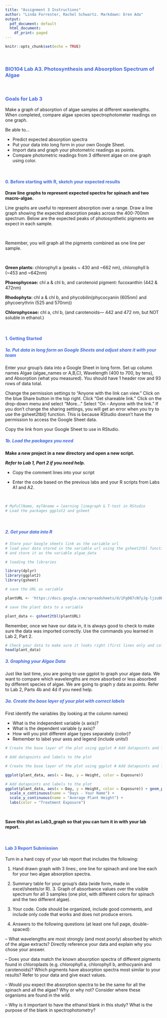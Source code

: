 ```yaml
---
title: "Assignment 3 Instructions"
author: "Linda Forrester, Rachel Schwartz. Markdown: Eren Ada"
output:
  pdf_document: default
  html_document:
    df_print: paged
---
```


```r
knitr::opts_chunk$set(echo = TRUE)
```

<br>
<div align="center">
### <span style="color: royalblue">**BIO104 Lab A3. Photosynthesis and Absorption Spectrum of Algae**</span>
</div>
<br>

### <span style="color: royalblue">Goals for Lab 3</span>

Make a graph of absorption of algae samples at different wavelengths. When completed, compare algae species spectrophotometer readings on one graph.

Be able to...

-   Predict expected absorption spectra
-   Put your data into long form in your own Google Sheet.
-   Import data and graph your photometric readings as points.
-   Compare photometric readings from 3 different algae on one graph using color.

<br>

#### <span style="color: royalblue">0. Before starting with R, sketch your expected results</span>

**Draw line graphs to represent expected spectra for spinach and two macro-algae.**

Line graphs are useful to represent absorption over a range. Draw a line graph showing the expected absorption peaks across the 400-700nm spectrum. Below are the expected peaks of photosynthetic pigments we expect in each sample.

<br>


Remember, you will graph all the pigments combined as one line per sample.


<br>

**Green plants:** chlorophyll a (peaks ~ 430 and ~662 nm), chlorophyll b (~453 and ~642nm)

**Phaeophyceae:** chl a & chl b, and carotenoid pigment: fucoxanthin (442 & 472nm)

**Rhodophyta:** chl a & chl b, and phycobilin(phycocyanin (605nm) and phycoerythrin (525 and 570nm))

**Chlorophyceae:** chl a, chl b, (and carotenoids— 442 and 472 nm, but NOT soluble in ethanol.)

<br>


#### <span style="color: royalblue">1. Getting Started</span>
##### <span style="color: royalblue">1a. Put data in long form on Google Sheets and adjust share it with your team</span>

Enter your group's data into a Google Sheet in long form. Set up column names Algae (algae_names or A,B,C), Wavelength (400 to 700, by tens), and Absorption (what you measured). You should have 1 header row and 93 rows of data total.


Change the permission settings to "Anyone with the link can view." Click on the blue Share button in the top right. Click "Get shareable link." Click on the drop-down menu and select "More..." Select "On - Anyone with the link." If you don't change the sharing settings, you will get an error when you try to use the gsheet2tbl() function. This is because RStudio doesn't have the permission to access the Google Sheet data.


Copy the link from your Google Sheet to use in RStudio.



##### <span style="color: royalblue">1b. Load the packages you need</span>

**Make a new project in a new directory and open a new script.**

***Refer to Lab 1, Part 2 if you need help.***

-   Copy the comment lines into your script

-   Enter the code based on the previous labs and your R scripts from Labs A1 and A2.

<br>

```r
# MyFullName, myTAname = learning linegraph & T-test in RStudio
# Load the packages ggplot2 and gsheet
```
<br>

##### <span style="color: royalblue">2. Get your data into R</span>

```r
# Store your Google sheets link as the variable url
# load your data stored in the variable url using the gsheet2tbl function
# and store it as the variable algae_data
```


```r

# loading the libraries 

library(dplyr)
library(ggplot2)
library(gsheet)

# save the URL as variable 

plantURL <- 'https://docs.google.com/spreadsheets/d/1Fg087cN7yJg-ljzu0E6lIBcGeFmRLASsCvHbDuDfuv0/edit#gid=1807106462'

# save the plant data to a variable 

plant_data <- gsheet2tbl(plantURL)

```


Remember, once we have our data in, it is always good to check to make sure the data was imported correctly. Use the commands you learned in Lab 2, Part 2.


```r
# Check your data to make sure it looks right (first lines only and column names)
head(plant_data)
```


##### <span style="color: royalblue">3. Graphing your Algae Data<span>


Just like last time, you are going to use ggplot to graph your algae data. We want to compare which wavelengths are more absorbed or less absorbed by different species of algae. We are going to graph y data as points.
Refer to Lab 2, Parts 4b and 4d if you need help.



##### <span style="color: royalblue">3a. Create the base layer of your plot with correct labels</span>

First identify the variables (by looking at the column names)

-   What is the independent variable (x axis)?
-   What is the dependent variable (y axis)?
-   How will you plot different algae types separately (color)?
-   Remember to label your axes and legend (include units!)

```r
# Create the base layer of the plot using ggplot # Add datapoints and labels to the plot

# Add datapoints and labels to the plot
```


```r
# Create the base layer of the plot using ggplot # Add datapoints and labels to the plot

ggplot(plant_data, aes(x = Day, y = Height, color = Exposure))
```

```r
# Add datapoints and labels to the plot
ggplot(plant_data, aes(x = Day, y = Height, color = Exposure)) + geom_point() + 
  scale_x_continuous(name = "Days - Your Name") + 
  scale_y_continuous(name = "Average Plant Height") + 
  labs(color = "Treatment Exposure")
```


<br>


**Save this plot as Lab3_graph so that you can turn it in with your lab report.**

<br>

#### <span style="color: royalblue">Lab 3 Report Submission</span>


Turn in a hard copy of your lab report that includes the following:

1. Hand drawn graph with 3 lines:, one line for spinach and one line each for your two algae absorption spectra.

2. Summary table for your group's data (wide form, made in excel/sheets/or R). 3. Graph of absorbance values over the visible spectrum for all 3 samples
(one plot, with different colors for spinach and the two different algae).

4. Your code. Code should be organized, include good comments, and include only code that works and does not produce errors.

5. Answers to the following questions (at least one full page, double-spaced):

– What wavelengths are most strongly (and most poorly) absorbed by which of the algae extracts? Directly reference your data and explain why you chose your answer.

– Does your data match the known absorption spectra of different pigments found in chloroplasts (e.g. chlorophyll a, chlorophyll b, anthocyanin and carotenoids)?
Which pigments have absorption spectra most similar to your results? Refer to your data and give exact values.

– Would you expect the absorption spectra to be the same for all the spinach and all the algae? Why or why not? Consider where these organisms are found in the wild.

– Why is it important to have the ethanol blank in this study? What is the purpose of the blank in spectrophotometry?




